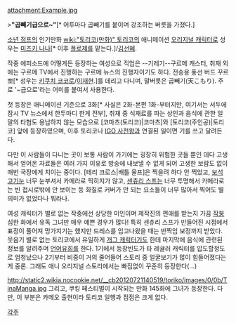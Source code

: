 attachment:Example.jpg

>'''"곱빼기급으로~"'''[* 어투마다 곱빼기를 붙이며 강조하는 버릇을 가졌다.]

[[소년 점프]]의 인기만화 [[wiki:"토리코(만화)" 토리코]]의 애니메이션 [[오리지널 캐릭터]]로 성우는 [[미즈키 나나]][* 이후 [[플로제]]를 맡는다.]/[[김선혜]].

작중 에피소드에 어떻게든 등장하는 여성으로 직업은 --기레기--구르메 캐스터, 취재 외에는 구르메 TV에서 진행하는 구르메 뉴스의 진행자이기도 하다. 전송용 풍선 버드 꾸르뽀[* 성우는 [[키쿠치 코코로]]/[[이재현]].]를 데리고 다니며, 말버릇은 곱빼기(天こもり). 주로 '~급으로'라는 어미를 붙여서 사용한다.

첫 등장은 애니메이션 기준으로 3화[* 사실은 2화-본편 1화-부터지만, 여기서는 서두에 잠시 TV 뉴스에서 한두마디 한게 전부], 취재 중 식재료를 파는 상인과 음식에 관한 일말의 타협도 용납하지 않는 모습으로 [코마츠(토리코)|코마츠]와 [토리코(주인공)|토리코] 앞에 등장하였으며, 이후 토리코나 [[IGO 사천왕]]과 연결된 일이면 기를 쓰고 달려든다.

다만 이 사람들이 다니는 곳이 보통 사람이 가기에는 굉장히 위험한 곳들 뿐인 데다 고생해서 얻어온 자료들은 여러 가지 이유로 방송에 내보낼 수 없게 되어 고생한 보람도 없이 매번 국장에게 치이는 중이다. [테리 크로스|배틀 울프]은 찍을려 하다 안 찍었고, [[보석 고기]]눈 너무 눈부셔서 카메라로 찍히지가 않고, [[센츄리 스프]]는 너무 투명해서 카메라로는 빈 접시로밖에 안 보이는 등 화질로 커버가 안 되는 요소들이 너무 많아서 찍어도 별 의미가 없었다나 뭐라나.

여성 캐릭터가 별로 없는 작중에선 상당한 미인이며 제작진의 편애를 받는지 가끔 [[작붕]] 심한 화에서 유독 그녀만 매우 예쁜 경우가 많다! 특히 센츄리 스프가 만들어진 시점에서 표정이 풀어져 망가지기는 했지만 드레스를 입고나왔을 때는 반짝임 보정까지 받았다. 웃음기 별로 없는 토리코에서 유일하게 [[개그 캐릭터]]기도 한데 마지막에 음식에 관련된 정보를 알려주며 [[언어유희]]를 한다. 1기에서 등장빈도가 타 레귤러 캐릭터를 압도할정도로 엄청났으나 2기부터 비중이 거의 줄어들어 스토리 중 얼굴보기가 많이 힘들어졌다는게 중론. 그래도 애니 오리지널 스토리에서는 빠짐없이 꾸준히 등장한다(...)

http://static2.wikia.nocookie.net/__cb20120721140519/toriko/images/0/0b/TinaManga.jpg
그리고, 쿠킹 페스티벌이 시작되는 만화 145화에 그녀가 등장한다. 다만, 이 부분은 카메오 출현이라 토리코 일행과 접점은 크게 없다.

[[각주]]
